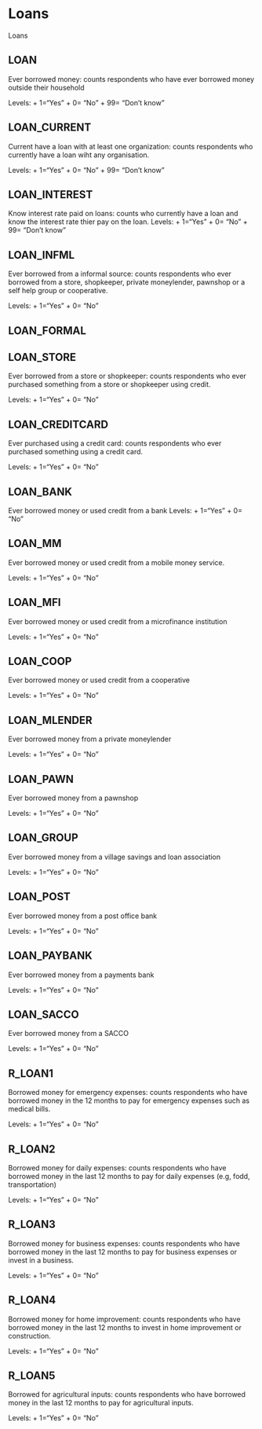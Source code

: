 # Loans

Loans

## LOAN
Ever borrowed money: counts respondents who have ever borrowed money outside their household

Levels: 
+ 1="Yes"
+ 0= "No"
+ 99= "Don't know"

## LOAN_CURRENT
Current have a loan with at least one organization: counts respondents who currently have a loan wiht any organisation. 

Levels: 
+ 1="Yes"
+ 0= "No"
+ 99= "Don't know"

## LOAN_INTEREST
Know interest rate paid on loans: counts who currently have a loan and know the interest rate thier pay on the loan.
Levels: 
+ 1="Yes"
+ 0= "No"
+ 99= "Don't know"

## LOAN_INFML
Ever borrowed from a informal source: counts respondents who ever borrowed from a store, shopkeeper, private moneylender, pawnshop or a self help group or cooperative.

Levels: 
+ 1="Yes"
+ 0= "No"

## LOAN_FORMAL

## LOAN_STORE
Ever borrowed from a store or shopkeeper: counts respondents who ever purchased something from a store or shopkeeper using credit. 

Levels: 
+ 1="Yes"
+ 0= "No"

## LOAN_CREDITCARD
Ever purchased using a credit card: counts respondents who ever purchased something using a credit card.

Levels: 
+ 1="Yes"
+ 0= "No"

## LOAN_BANK
Ever borrowed money or used credit from a bank
Levels: 
+ 1="Yes"
+ 0= "No"

## LOAN_MM
Ever borrowed money or used credit from a mobile money service.

Levels: 
+ 1="Yes"
+ 0= "No"

## LOAN_MFI
Ever borrowed money or used credit from a microfinance institution

Levels: 
+ 1="Yes"
+ 0= "No"

## LOAN_COOP
Ever borrowed money or used credit from a cooperative

Levels: 
+ 1="Yes"
+ 0= "No"

## LOAN_MLENDER
Ever borrowed money from a private moneylender

Levels: 
+ 1="Yes"
+ 0= "No"

## LOAN_PAWN
Ever borrowed money from a pawnshop

Levels: 
+ 1="Yes"
+ 0= "No"

## LOAN_GROUP
Ever borrowed money from a village savings and loan association

Levels: 
+ 1="Yes"
+ 0= "No"

## LOAN_POST
Ever borrowed money from a post office bank

Levels: 
+ 1="Yes"
+ 0= "No"

## LOAN_PAYBANK
Ever borrowed money from a payments bank

Levels: 
+ 1="Yes"
+ 0= "No"

## LOAN_SACCO
Ever borrowed money from a SACCO

Levels: 
+ 1="Yes"
+ 0= "No"

## R_LOAN1
Borrowed money for emergency expenses: counts respondents who have borrowed money in the 12 months to pay for emergency expenses such as medical bills.

Levels: 
+ 1="Yes"
+ 0= "No"

## R_LOAN2
Borrowed money for daily expenses: counts respondents who have borrowed money in the last 12 months to pay for daily expenses (e.g, fodd, transportation)

Levels: 
+ 1="Yes"
+ 0= "No"

## R_LOAN3
Borrowed money for business expenses: counts respondents who have borrowed money in the last 12 months to pay for business expenses or invest in a business.

Levels: 
+ 1="Yes"
+ 0= "No"

## R_LOAN4
Borrowed money for home improvement: counts respondents who have borrowed money in the last 12 months to invest in home improvement or construction.

Levels: 
+ 1="Yes"
+ 0= "No"

## R_LOAN5
Borrowed for agricultural inputs: counts respondents who have borrowed money in the last 12 months to pay for agricultural inputs. 

Levels: 
+ 1="Yes"
+ 0= "No"
